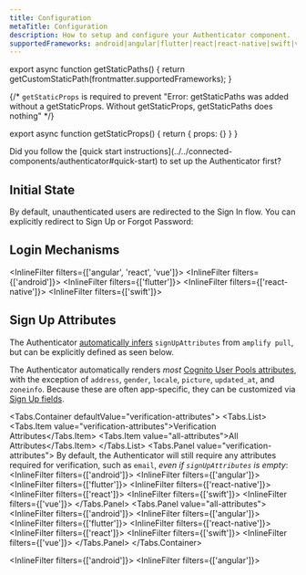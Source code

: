 ```yaml
---
title: Configuration
metaTitle: Configuration
description: How to setup and configure your Authenticator component.
supportedFrameworks: android|angular|flutter|react|react-native|swift|vue
---
```



export async function getStaticPaths() {
  return getCustomStaticPath(frontmatter.supportedFrameworks);
}

{/*  `getStaticProps` is required to prevent "Error: getStaticPaths was added without a getStaticProps. Without getStaticProps, getStaticPaths does nothing" */}

export async function getStaticProps() {
  return { props: {} }
}

<Alert role="none" heading="Wait!">
  Did you follow the [quick start instructions](../../connected-components/authenticator#quick-start) to set up the Authenticator first?
</Alert>

## Initial State

By default, unauthenticated users are redirected to the Sign In flow. You can explicitly redirect to Sign Up or Forgot Password:

<InitialStateTabs />

## Login Mechanisms

<InlineFilter filters={['angular', 'react', 'vue']}>
  <LoginWeb />
</InlineFilter>
<InlineFilter filters={['android']}>
  <LoginAndroid />
</InlineFilter>
<InlineFilter filters={['flutter']}>
  <LoginFlutter />
</InlineFilter>
<InlineFilter filters={['react-native']}>
  <LoginReactNative />
</InlineFilter>
<InlineFilter filters={['swift']}>
  <LoginSwift />
</InlineFilter>

## Sign Up Attributes

<Alert role="none" heading="Zero Configuration">

The Authenticator [automatically infers](/connected-components/authenticator#step-1-configure-backend) `signUpAttributes` from `amplify pull`,
but can be explicitly defined as seen below.

</Alert>

The Authenticator automatically renders _most_ [Cognito User Pools attributes](https://docs.aws.amazon.com/cognito/latest/developerguide/user-pool-settings-attributes.html),
with the exception of `address`, `gender`, `locale`, `picture`, `updated_at`, and `zoneinfo`. Because these are often app-specific, they can be customized via [Sign Up fields](customization#sign-up-fields).

<Tabs.Container defaultValue="verification-attributes">
  <Tabs.List>
    <Tabs.Item value="verification-attributes">Verification Attributes</Tabs.Item>
    <Tabs.Item value="all-attributes">All Attributes</Tabs.Item>
  </Tabs.List>
  <Tabs.Panel value="verification-attributes">
    By default, the Authenticator will still require any attributes required for
    verification, such as `email`, _even if `signUpAttributes` is empty_:
    <InlineFilter filters={['android']}>
      <SignupAndroid />
    </InlineFilter>
    <InlineFilter filters={['angular']}>
      <SignupAngular />
      <SignupExampleWeb />
    </InlineFilter>
    <InlineFilter filters={['flutter']}>
      <SignupFlutter />
      <SignupExampleFlutter />
    </InlineFilter>
    <InlineFilter filters={['react-native']}>
      <SignupReactNative />
    </InlineFilter>
    <InlineFilter filters={['react']}>
      <SignupReact />
      <SignupExampleWeb />
    </InlineFilter>
    <InlineFilter filters={['swift']}>
      <SignupSwift />
    </InlineFilter>
    <InlineFilter filters={['vue']}>
      <SignupVue />
      <SignupExampleWeb />
    </InlineFilter>
  </Tabs.Panel>
  <Tabs.Panel value="all-attributes">
    <InlineFilter filters={['android']}>
      <SignupAllAndroid />
    </InlineFilter>
    <InlineFilter filters={['angular']}>
      <SignupAllAngular />
      <SignupAllExampleWeb />
    </InlineFilter>
    <InlineFilter filters={['flutter']}>
      <SignupAllFlutter />
      <SignupAllExampleFlutter />
    </InlineFilter>
    <InlineFilter filters={['react-native']}>
      <SignupAllReactNative />
    </InlineFilter>
    <InlineFilter filters={['react']}>
      <SignupAllReact />
      <SignupAllExampleWeb />
    </InlineFilter>
    <InlineFilter filters={['swift']}>
      <SignupAllSwift />
    </InlineFilter>
    <InlineFilter filters={['vue']}>
      <SignupAllVue />
      <SignupAllExampleWeb />
    </InlineFilter>
  </Tabs.Panel>
</Tabs.Container>

<InlineFilter filters={['android']}>
  <TotpAndroid />
</InlineFilter>
<InlineFilter filters={['angular']}>
  <SocialProviderWeb />

  <VariationWeb />

  <HideSignupWeb />
</InlineFilter>
<InlineFilter filters={['flutter']}>
  <SocialProviderFlutter />
</InlineFilter>
<InlineFilter filters={['react-native']}>
  <SocialProviderReactNative />

  <HideSignupReactNative />
</InlineFilter>
<InlineFilter filters={['react']}>
  <SocialProviderWeb />

  <VariationWeb />

  <HideSignupWeb />
</InlineFilter>
<InlineFilter filters={['swift']}>
  <HideSignupSwift />

  <TotpSwift />
</InlineFilter>
<InlineFilter filters={['vue']}>
  <SocialProviderWeb />

  <VariationWeb />

  <HideSignupWeb />
</InlineFilter>

